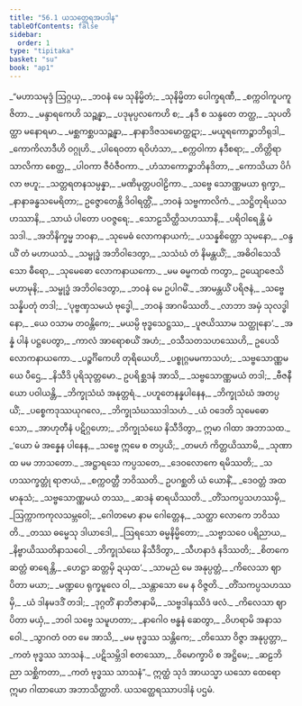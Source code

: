 ```yaml
---
title: "56.1 ယသတ္ထေရအပဒါန"
tableOfContents: false
sidebar:
  order: 1
type: "tipitaka"
basket: "su"
book: "ap1"
---
```



<DynamicBreadcrumb />

<Division number="1" book="ap1" e="ch" v="20" p="429">

<Paragraph number="7671" type="verses" book="ap1">
_“မဟာသမုဒ္ဒံ ဩဂ္ဂယှ,_  
_ဘဝနံ မေ သုနိမ္မိတံ;_  
_သုနိမ္မိတာ ပေါက္ခရဏီ,_  
_စက္ကဝါကူပကူဇိတာ._  

</Paragraph>

</Division>
<Division number="2" book="ap1" e="ch" v="20" p="429">

<Paragraph number="7672" type="verses" book="ap1">
_မန္ဒာရကေဟိ သဉ္ဆန္နာ,_  
_ပဒုမုပ္ပလကေဟိ စ;_  
_နဒီ စ သန္ဒတေ တတ္ထ,_  
_သုပတိတ္ထာ မနောရမာ._  

</Paragraph>

</Division>
<Division number="3" book="ap1" e="ch" v="20" p="429">

<Paragraph number="7673" type="verses" book="ap1">
_မစ္ဆကစ္ဆပသဉ္ဆန္နာ,_  
_နာနာဒိဇသမောတ္ထဋာ;_  
_မယူရကောဉ္စာဘိရုဒါ,_  
_ကောကိလာဒီဟိ ဝဂ္ဂုဟိ._  

</Paragraph>

</Division>
<Division number="4" book="ap1" e="ch" v="20" p="429">

<Paragraph number="7674" type="verses" book="ap1">
_ပါရေဝတာ ရဝိဟံသာ,_  
_စက္ကဝါကာ နဒီစရာ;_  
_တိတ္တိရာ သာလိကာ စေတ္ထ,_  
_ပါဝကာ ဇီဝံဇီဝကာ._  

</Paragraph>

</Division>
<Division number="5" book="ap1" e="ch" v="20" p="429">

<Paragraph number="7675" type="verses" book="ap1">
_ဟံသာကောဉ္စာဘိနဒိတာ,_  
_ကောသိယာ ပိင်္ဂလာ ဗဟူ;_  
_သတ္တရတနသမ္ပန္နာ,_  
_မဏိမုတ္တပဝါဠိကာ._  

</Paragraph>

</Division>
<Division number="6" book="ap1" e="ch" v="20" p="429">

<Paragraph number="7676" type="verses" book="ap1">
_သဗ္ဗေ သောဏ္ဏမယာ ရုက္ခာ,_  
_နာနာခန္ဓသမေရိတာ;_  
ဥဇ္ဇောတေန္တိ ဒိဝါရတ္တိံ,_  
_ဘဝနံ သဗ္ဗကာလိကံ._  

</Paragraph>

</Division>
<Division number="7" book="ap1" e="ch" v="20" p="429">

<Paragraph number="7677" type="verses" book="ap1">
_သဋ္ဌိတုရိယသဟဿာနိ,_  
_သာယံ ပါတော ပဝဇ္ဇရေ;_  
_သောဠသိတ္ထိသဟဿာနိ,_  
_ပရိဝါရေန္တိ မံ သဒါ._  

</Paragraph>

</Division>
<Division number="8" book="ap1" e="ch" v="20" p="429">

<Paragraph number="7678" type="verses" book="ap1">
_အဘိနိက္ခမ္မ ဘဝနာ,_  
_သုမေဓံ လောကနာယကံ;_  
_ပသန္နစိတ္တော သုမနော,_  
_ဝန္ဒယိံ တံ မဟာယသံ._  

</Paragraph>

</Division>
<Division number="9" book="ap1" e="ch" v="20" p="429">

<Paragraph number="7679" type="verses" book="ap1">
_သမ္ဗုဒ္ဓံ အဘိဝါဒေတွာ,_  
_သသံဃံ တံ နိမန္တယိံ;_  
_အဓိဝါသေသိ သော ဓီရော,_  
_သုမေဓော လောကနာယကော._  

</Paragraph>

</Division>
<Division number="10" book="ap1" e="ch" v="20" p="429">

<Paragraph number="7680" type="verses" book="ap1">
_မမ ဓမ္မကထံ ကတွာ,_  
ဥယျောဇေသိ မဟာမုနိ;_  
_သမ္ဗုဒ္ဓံ အဘိဝါဒေတွာ,_  
_ဘဝနံ မေ ဥပါဂမိံ._  

</Paragraph>

</Division>
<Division number="11" book="ap1" e="ch" v="20" p="429">

<Paragraph number="7681" type="verses" book="ap1">
_အာမန္တယိံ ပရိဇနံ,_  
_သဗ္ဗေ သန္နိပတုံ တဒါ;_  
_‘ပုဗ္ဗဏှသမယံ ဗုဒ္ဓေါ,_  
_ဘဝနံ အာဂမိဿတိ._  

</Paragraph>

</Division>
<Division number="12" book="ap1" e="ch" v="20" p="430">

<Paragraph number="7682" type="verses" book="ap1">
_လာဘာ အမှံ သုလဒ္ဓါ နော,_  
_ယေ ဝသာမ တဝန္တိကေ;_  
_မယမ္ပိ ဗုဒ္ဓသေဋ္ဌဿ,_  
_ပူဇယိဿာမ သတ္ထုနော’._  

</Paragraph>

</Division>
<Division number="13" book="ap1" e="ch" v="20" p="430">

<Paragraph number="7683" type="verses" book="ap1">
_အန္နံ ပါနံ ပဋ္ဌပေတွာ,_  
_ကာလံ အာရောစယိံ အဟံ;_  
_ဝသီသတသဟဿေဟိ,_  
ဥပေသိ လောကနာယကော._  

</Paragraph>

</Division>
<Division number="14" book="ap1" e="ch" v="20" p="430">

<Paragraph number="7684" type="verses" book="ap1">
_ပဉ္စင်္ဂိကေဟိ တုရိယေဟိ,_  
_ပစ္စုဂ္ဂမမကာသဟံ;_  
_သဗ္ဗသောဏ္ဏမယေ ပီဌေ,_  
_နိသီဒိ ပုရိသုတ္တမော._  

</Paragraph>

</Division>
<Division number="15" book="ap1" e="ch" v="20" p="430">

<Paragraph number="7685" type="verses" book="ap1">
ဥပရိစ္ဆဒနံ အာသိ,_  
_သဗ္ဗသောဏ္ဏမယံ တဒါ;_  
_ဗီဇနီယော ပဝါယန္တိ,_  
_ဘိက္ခုသံဃံ အနုတ္တရံ._  

</Paragraph>

</Division>
<Division number="16" book="ap1" e="ch" v="20" p="430">

<Paragraph number="7686" type="verses" book="ap1">
_ပဟူတေနန္နပါနေန,_  
_ဘိက္ခုသံဃံ အတပ္ပယိံ;_  
_ပစ္စေကဒုဿယုဂလေ,_  
_ဘိက္ခုသံဃဿဒါသဟံ._  

</Paragraph>

</Division>
<Division number="17" book="ap1" e="ch" v="20" p="430">

<Paragraph number="7687" type="verses" book="ap1">
_ယံ ဝဒေတိ သုမေဓော သော,_  
_အာဟုတီနံ ပဋိဂ္ဂဟော;_  
_ဘိက္ခုသံဃေ နိသီဒိတွာ,_  
ဣမာ ဂါထာ အဘာသထ._  

</Paragraph>

</Division>
<Division number="18" book="ap1" e="ch" v="20" p="430">

<Paragraph number="7688" type="verses" book="ap1">
_‘ယော မံ အန္နေန ပါနေန,_  
_သဗ္ဗေ ဣမေ စ တပ္ပယိ;_  
_တမဟံ ကိတ္တယိဿာမိ,_  
_သုဏာထ မမ ဘာသတော._  

</Paragraph>

</Division>
<Division number="19" book="ap1" e="ch" v="20" p="430">

<Paragraph number="7689" type="verses" book="ap1">
_အဋ္ဌာရသေ ကပ္ပသတေ,_  
_ဒေဝလောကေ ရမိဿတိ;_  
_သဟဿက္ခတ္တုံ ရာဇာယံ,_  
_စက္ကဝတ္တီ ဘဝိဿတိ._  

</Paragraph>

</Division>
<Division number="20" book="ap1" e="ch" v="20" p="430">

<Paragraph number="7690" type="verses" book="ap1">
ဥပဂစ္ဆတိ ယံ ယောနိံ,_  
_ဒေဝတ္တံ အထ မာနုသံ;_  
_သဗ္ဗသောဏ္ဏမယံ တဿ,_  
_ဆဒနံ ဓာရယိဿတိ._  

</Paragraph>

</Division>
<Division number="21" book="ap1" e="ch" v="20" p="430">

<Paragraph number="7691" type="verses" book="ap1">
_တိံသကပ္ပသဟဿမှိ,_  
_ဩက္ကာကကုလသမ္ဘဝေါ;_  
_ဂေါတမော နာမ ဂေါတ္တေန,_  
_သတ္ထာ လောကေ ဘဝိဿတိ._  

</Paragraph>

</Division>
<Division number="22" book="ap1" e="ch" v="20" p="430">

<Paragraph number="7692" type="verses" book="ap1">
_တဿ ဓမ္မေသု ဒါယာဒေါ,_  
_ဩရသော ဓမ္မနိမ္မိတော;_  
_သဗ္ဗာသဝေ ပရိညာယ,_  
_နိဗ္ဗာယိဿတိနာသဝေါ._  

</Paragraph>

</Division>
<Division number="23" book="ap1" e="ch" v="20" p="430">

<Paragraph number="7693" type="verses" book="ap1">
_ဘိက္ခုသံဃေ နိသီဒိတွာ,_  
_သီဟနာဒံ နဒိဿတိ;_  
_စိတကေ ဆတ္တံ ဓာရေန္တိ,_  
_ဟေဋ္ဌာ ဆတ္တမှိ ဍယှထ’._  

</Paragraph>

</Division>
<Division number="24" book="ap1" e="ch" v="20" p="431">

<Paragraph number="7694" type="verses" book="ap1">
_သာမညံ မေ အနုပ္ပတ္တံ,_  
_ကိလေသာ ဈာပိတာ မယာ;_  
_မဏ္ဍပေ ရုက္ခမူလေ ဝါ,_  
_သန္တာသော မေ န ဝိဇ္ဇတိ._  

</Paragraph>

</Division>
<Division number="25" book="ap1" e="ch" v="20" p="431">

<Paragraph number="7695" type="verses" book="ap1">
_တိံသကပ္ပသဟဿမှိ,_  
_ယံ ဒါနမဒဒိံ တဒါ;_  
_ဒုဂ္ဂတိံ နာဘိဇာနာမိ,_  
_သဗ္ဗဒါနဿိဒံ ဖလံ._  

</Paragraph>

</Division>
<Division number="26" book="ap1" e="ch" v="20" p="431">

<Paragraph number="7696" type="verses" book="ap1">
_ကိလေသာ ဈာပိတာ မယှံ,_  
_ဘဝါ သဗ္ဗေ သမူဟတာ;_  
_နာဂေါဝ ဗန္ဓနံ ဆေတွာ,_  
_ဝိဟရာမိ အနာသဝေါ._  

</Paragraph>

</Division>
<Division number="27" book="ap1" e="ch" v="20" p="431">

<Paragraph number="7697" type="verses" book="ap1">
_သွာဂတံ ဝတ မေ အာသိ,_  
_မမ ဗုဒ္ဓဿ သန္တိကေ;_  
_တိဿော ဝိဇ္ဇာ အနုပ္ပတ္တာ,_  
_ကတံ ဗုဒ္ဓဿ သာသနံ._  

</Paragraph>

</Division>
<Division number="28" book="ap1" e="ch" v="20" p="431">

<Paragraph number="7698" type="verses" book="ap1">
_ပဋိသမ္ဘိဒါ စတဿော,_  
_ဝိမောက္ခာပိ စ အဋ္ဌိမေ;_  
_ဆဠဘိညာ သစ္ဆိကတာ,_  
_ကတံ ဗုဒ္ဓဿ သာသနံ”._  

</Paragraph>

<Paragraph number="7699" book="ap1">
ဣတ္ထံ သုဒံ အာယသ္မာ ယသော ထေရော ဣမာ ဂါထာယော အဘာသိတ္ထာတိ.

</Paragraph>
</Division>

<Paragraph number="7700" type="center" book="ap1">
ယသတ္ထေရဿာပဒါနံ ပဌမံ.
</Paragraph>